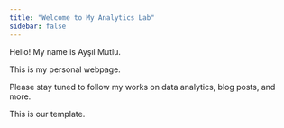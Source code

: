 ```yaml
---
title: "Welcome to My Analytics Lab"
sidebar: false 
---
```


Hello! My name is Ayşıl Mutlu.

This is my personal webpage.

Please stay tuned to follow my works on data analytics, blog posts, and more.

This is our template.
